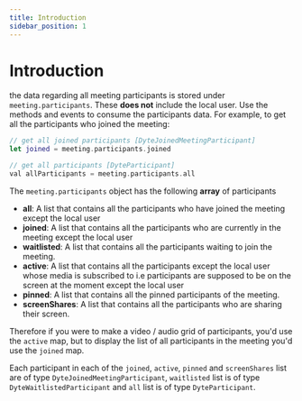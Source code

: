 ```yaml
---
title: Introduction
sidebar_position: 1
---
```


# Introduction

the data regarding all meeting participants is stored under `meeting.participants`. These **does not** include the local user. Use the methods and events to consume the participants data. For example, to get all the participants who joined the meeting:

```swift
// get all joined participants [DyteJoinedMeetingParticipant]
let joined = meeting.participants.joined

// get all participants [DyteParticipant]
val allParticipants = meeting.participants.all
```

The `meeting.participants` object has the following **array** of participants

- **all**: A list that contains all the participants who have joined the meeting except the local user
- **joined**: A list that contains all the participants who are currently in the meeting
  except the local user
- **waitlisted**: A list that contains all the participants waiting to join the
  meeting.
- **active**: A list that contains all the participants except the local user whose media is subscribed to i.e
  participants are supposed to be on the screen at the moment except the local user
- **pinned**: A list that contains all the pinned participants of the meeting.
- **screenShares**: A list that contains all the participants who are sharing their screen.

Therefore if you were to make a video / audio grid of participants, you'd use the `active` map, but to display the
list of all participants in the meeting you'd use the `joined` map.

Each participant in each of the `joined`, `active`, `pinned` and `screenShares` list are of
type `DyteJoinedMeetingParticipant`, `waitlisted` list is of type `DyteWaitlistedParticipant` and `all` list
is of type `DyteParticipant`.
